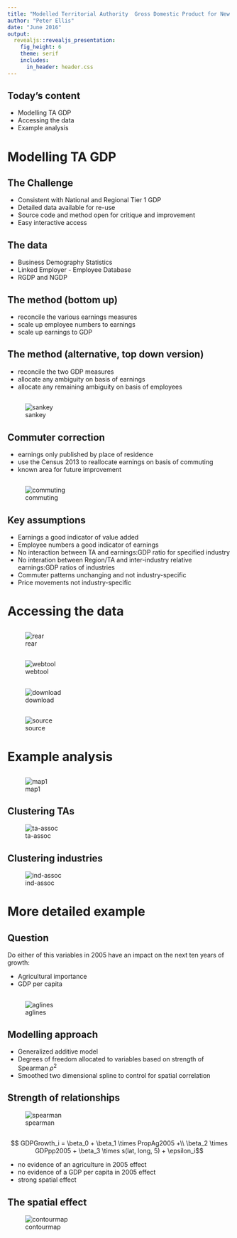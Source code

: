 ```yaml
---
title: "Modelled Territorial Authority  Gross Domestic Product for New Zealand" 
author: "Peter Ellis"
date: "June 2016"
output:
  revealjs::revealjs_presentation:
    fig_height: 6
    theme: serif
    includes:
      in_header: header.css
---
```


## Today's content

- Modelling TA GDP
- Accessing the data
- Example analysis

# Modelling TA GDP

## The Challenge

- Consistent with National and Regional Tier 1 GDP
- Detailed data available for re-use
- Source code and method open for critique and improvement
- Easy interactive access

## The data

- Business Demography Statistics
- Linked Employer - Employee Database
- RGDP and NGDP

## The method (bottom up)

- reconcile the various earnings measures
- scale up employee numbers to earnings
- scale up earnings to GDP

## The method (alternative, top down version)

- reconcile the two GDP measures
- allocate any ambiguity on basis of earnings
- allocate any remaining ambiguity on basis of employees

## {data-transition="fade-in"}

![sankey](figures/sankey_taranakiConstruction.svg)


## Commuter correction {data-transition="fade-out"}

- earnings only published by place of residence
- use the Census 2013 to reallocate earnings on basis of commuting
- known area for future improvement

## {data-transition="fade-in"}

![commuting](figures/commuting.svg)

## Key assumptions

- Earnings a good indicator of value added
- Employee numbers a good indicator of earnings
- No interaction between TA and earnings:GDP ratio for specified industry
- No interation between Region/TA and inter-industry relative earnings:GDP ratios  of industries
- Commuter patterns unchanging and not industry-specific
- Price movements not industry-specific

# Accessing the data

## 

![rear](figures/web-rear-screenshot2.png)

##

![webtool](figures/queenstown-snapshot.png)

##

![download](figures/download-snapshot.png)

##

![source](figures/github-snapshot.png)

# Example analysis

## 

![map1](figures/gdp-pp-map.svg)

## Clustering TAs

![ta-assoc](figures/ta-associations.svg)

## Clustering industries

![ind-assoc](figures/industry-associations.svg)


# More detailed example

## Question

Do either of this variables in 2005 have an impact on the next ten years of growth:

* Agricultural importance
* GDP per capita

##
![aglines](figures/ag-growth-line.svg)

## {data-background="figures/dotcagr10.svg"}

## {data-background="figures/scatter-2005-v-growth.svg"}


## Modelling approach

- Generalized additive model
- Degrees of freedom allocated to variables based on strength of Spearman $\rho^2$
- Smoothed two dimensional spline to control for spatial correlation

## Strength of relationships
![spearman](figures/spearman.svg)


##
$$
GDPGrowth_i = \beta_0 + \beta_1 \times PropAg2005 +\\ \beta_2 \times GDPpp2005 + \beta_3 \times s(lat, long, 5) + \epsilon_i$$

- no evidence of an agriculture in 2005 effect
- no evidence of a GDP per capita in 2005 effect
- strong spatial effect

## The spatial effect
![contourmap](figures/growth0513.svg)

## {data-background="figures/growth0513.svg"}
